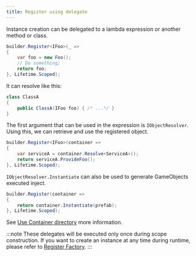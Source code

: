 ```yaml
---
title: Register using delegate
---
```


Instance creation can be delegated to a lambda expression or another method or class.

```csharp
builder.Register<IFoo>(_ =>
{
    var foo = new Foo();
    // Do something;
    return foo;
}, Lifetime.Scoped);
```

It can resolve like this:

```csharp
class ClassA
{
    public ClassA(IFoo foo) { /* ...*/ }
}
```

The first argument that can be used in the expression is `IObjectResolver`.
Using this, we can retrieve and use the registered object.

```csharp
builder.Register<IFoo>(container =>
{
    var serviceA = container.Resolve<ServiceA>();
    return serviceA.ProvideFoo();
}, Lifetime.Scoped);
```

`IObjectResolver.Instantiate` can also be used to generate GameObjects executed inject.

```csharp
builder.Register(container =>
{
    return container.Instantiate(prefab);
}, Lifetime.Scoped);

```
See [Use Container directory](../container-api/use-container-directory) more information.

:::note
These delegates will be executed only once during scope construction.
If you want to create an instance at any time during runtime, please refer to [Register Factory](./register-factory).
:::


